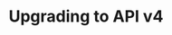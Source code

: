---
title: Upgrading to API v4
description: "Welcome the Kit Developer Documentation. Learn how to build on the email-first operating system for creators who mean business."
---